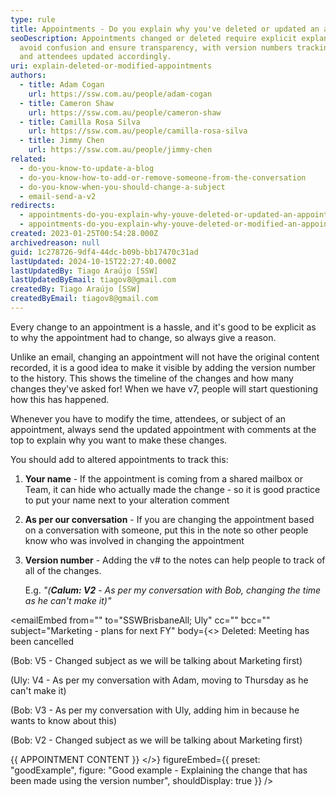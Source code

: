 ```yaml
---
type: rule
title: Appointments - Do you explain why you've deleted or updated an appointment?
seoDescription: Appointments changed or deleted require explicit explanations to
  avoid confusion and ensure transparency, with version numbers tracking changes
  and attendees updated accordingly.
uri: explain-deleted-or-modified-appointments
authors:
  - title: Adam Cogan
    url: https://ssw.com.au/people/adam-cogan
  - title: Cameron Shaw
    url: https://ssw.com.au/people/cameron-shaw
  - title: Camilla Rosa Silva
    url: https://ssw.com.au/people/camilla-rosa-silva
  - title: Jimmy Chen
    url: https://ssw.com.au/people/jimmy-chen
related:
  - do-you-know-to-update-a-blog
  - do-you-know-how-to-add-or-remove-someone-from-the-conversation
  - do-you-know-when-you-should-change-a-subject
  - email-send-a-v2
redirects:
  - appointments-do-you-explain-why-youve-deleted-or-updated-an-appointment
  - appointments-do-you-explain-why-youve-deleted-or-modified-an-appointment
created: 2023-01-25T00:54:28.000Z
archivedreason: null
guid: 1c278726-9df4-44dc-b09b-bb17470c31ad
lastUpdated: 2024-10-15T22:27:40.000Z
lastUpdatedBy: Tiago Araújo [SSW]
lastUpdatedByEmail: tiagov8@gmail.com
createdBy: Tiago Araújo [SSW]
createdByEmail: tiagov8@gmail.com
---
```


Every change to an appointment is a hassle, and it's good to be explicit as to why the appointment had to change, so always give a reason.

Unlike an email, changing an appointment will not have the original content recorded, it is a good idea to make it visible by adding the version number to the history. This shows the timeline of the changes and how many changes they've asked for! When we have v7, people will start questioning how this has happened.

Whenever you have to modify the time, attendees, or subject of an appointment, always send the updated appointment with comments at the top to explain why you want to make these changes.

You should add to altered appointments to track this:

1. **Your name** - If the appointment is coming from a shared mailbox or Team, it can hide who actually made the change - so it is good practice to put your name next to your alteration comment
1. **As per our conversation** - If you are changing the appointment based on a conversation with someone, put this in the note so other people know who was involved in changing the appointment
1. **Version number** - Adding the v# to the notes can help people to track of all of the changes.

   E.g. _"(**Calum: V2** - As per my conversation with Bob, changing the time as he can't make it)"_

<emailEmbed
  from=""
  to="SSWBrisbaneAll; Uly"
  cc=""
  bcc=""
  subject="Marketing - plans for next FY"
  body={<>
    Deleted: Meeting has been cancelled

(Bob: V5 - Changed subject as we will be talking about Marketing first)

(Uly: V4 - As per my conversation with Adam, moving to Thursday as he can't make it)

(Bob: V3 - As per my conversation with Uly, adding him in because he wants to know about this)

(Bob: V2 - Changed subject as we will be talking about Marketing first)

&#123;&#123; APPOINTMENT CONTENT &#125;&#125;
  </>}
  figureEmbed={{
    preset: "goodExample",
    figure: "Good example - Explaining the change that has been made using the version number",
    shouldDisplay: true
  }}
/>
